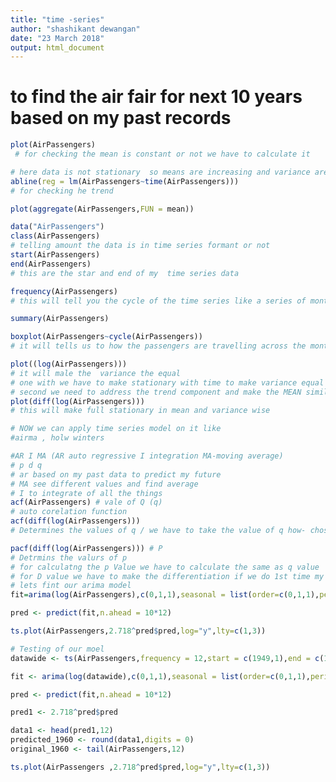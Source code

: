 ---
title: "time -series"
author: "shashikant dewangan"
date: "23 March 2018"
output: html_document
---

# to find the air fair for next 10 years based on my past records
```{r}
plot(AirPassengers)
 # for checking the mean is constant or not we have to calculate it 

# here data is not stationary  so means are increasing and variance are not same
abline(reg = lm(AirPassengers~time(AirPassengers)))
# for checking he trend 

plot(aggregate(AirPassengers,FUN = mean))

data("AirPassengers")
class(AirPassengers)
# telling amount the data is in time series formant or not
start(AirPassengers)
end(AirPassengers)
# this are the star and end of my  time series data 

frequency(AirPassengers)
# this will tell you the cycle of the time series like a series of month
```
```{r}
summary(AirPassengers)

boxplot(AirPassengers~cycle(AirPassengers))
# it will tells us to how the passengers are travelling across the month 

plot((log(AirPassengers)))
# it will male the  variance the equal 
# one with we have to make stationary with time to make variance equal using [LOG ]
# second we need to address the trend component and make the MEAN similar equal
plot(diff(log(AirPassengers)))
# this will make full stationary in mean and variance wise

# NOW we can apply time series model on it like
#airma , holw winters

#AR I MA (AR auto regressive I integration MA-moving average)
# p d q
# ar based on my past data to predict my future
# MA see different values and find average
# I to integrate of all the things
acf(AirPassengers) # vale of Q (q)
# auto corelation function
acf(diff(log(AirPassengers)))
# Determines the values of q / we have to take the value of q how- chose the  Nth line which is not crossing the BLUE LINE and select the (Nth-1) line

pacf(diff(log(AirPassengers))) # P
# Detrmins the valurs of p
# for calculatng the p Value we have to calculate the same as q value
# for D value we have to make the differentiation if we do 1st time my D value =1 and if we do differentiation twice then d=2 like that my vales will moving onnn
# lets fint our arima model
fit=arima(log(AirPassengers),c(0,1,1),seasonal = list(order=c(0,1,1),period=12))

pred <- predict(fit,n.ahead = 10*12)

ts.plot(AirPassengers,2.718^pred$pred,log="y",lty=c(1,3))

# Testing of our moel
datawide <- ts(AirPassengers,frequency = 12,start = c(1949,1),end = c(1959,12))

fit <- arima(log(datawide),c(0,1,1),seasonal = list(order=c(0,1,1),period=12))

pred <- predict(fit,n.ahead = 10*12)

pred1 <- 2.718^pred$pred

data1 <- head(pred1,12)
predicted_1960 <- round(data1,digits = 0)
original_1960 <- tail(AirPassengers,12)

ts.plot(AirPassengers ,2.718^pred$pred,log="y",lty=c(1,3))
```

